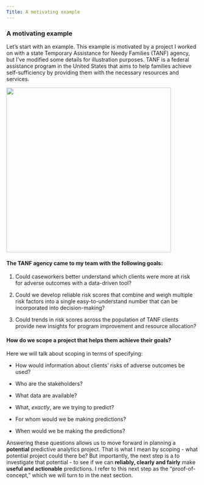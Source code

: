 ```yaml
---
Title: A motivating example
---
```


### A motivating example

Let's start with an example. This example is motivated by a project I worked on with a state Temporary Assistance for Needy Families (TANF) agency, but I've modified some details for illustration purposes. TANF is a federal assistance program in the United States that aims to help families achieve self-sufficiency by providing them with the necessary resources and services.

![](familygeneric.jpg){width="4.5in"}

#### **The TANF agency came to my team with the following goals:**

1.  Could caseworkers better understand which clients were more at risk for adverse outcomes with a data-driven tool?

2.  Could we develop reliable risk scores that combine and weigh multiple risk factors into a single easy-to-understand number that can be incorporated into decision-making?

3.  Could trends in risk scores across the population of TANF clients provide new insights for program improvement and resource allocation?

#### **How do we scope a project that helps them achieve their goals?**

Here we will talk about scoping in terms of specifying:

-   How would information about clients' risks of adverse outcomes be used?

-   Who are the stakeholders?

-   What data are available?

-   What, *exactly*, are we trying to predict?

-   For whom would we be making predictions?

-   When would we be making the predictions?

Answering these questions allows us to move forward in planning a **potential** predictive analytics project. That is what I mean by scoping - what potential project could there be? But importantly, the next step is a to investigate that potential - to see if we can **reliably, clearly and fairly** make **useful and actionable** predictions. I refer to this next step as the "proof-of-concept," which we will turn to in the next section.
